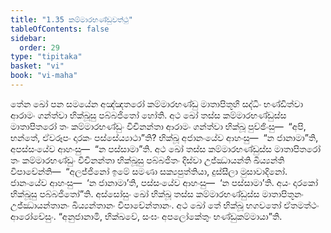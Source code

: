 ```yaml
---
title: "1.35 කම්මාරභණ්ඩුවත්ථු"
tableOfContents: false
sidebar:
  order: 29
type: "tipitaka"
basket: "vi"
book: "vi-maha"
---
```



<DynamicBreadcrumb />

<Division number="98" book="vi-maha">

<Paragraph number="436" book="vi-maha">
තේන ඛෝ පන සමයේන අඤ්ඤතරෝ කම්මාරභණ්ඩු මාතාපිතූහි සද්ධිං භණ්ඩිත්වා ආරාමං ගන්ත්වා භික්ඛූසු පබ්බජිතෝ හෝති. අථ ඛෝ තස්ස කම්මාරභණ්ඩුස්ස මාතාපිතරෝ තං කම්මාරභණ්ඩුං විචිනන්තා ආරාමං ගන්ත්වා භික්ඛූ පුච්ඡිංසු—  “අපි, භන්තේ, ඒවරූපං දාරකං පස්සේය්‍යාථා”ති? භික්ඛූ අජානංයේව ආහංසු—  “න ජානාමා”ති, අපස්සංයේව ආහංසු—  “න පස්සාමා”ති. අථ ඛෝ තස්ස කම්මාරභණ්ඩුස්ස මාතාපිතරෝ තං කම්මාරභණ්ඩුං විචිනන්තා භික්ඛූසු පබ්බජිතං දිස්වා උජ්ඣායන්ති ඛිය්‍යන්ති විපාචේන්ති—  “අලජ්ජිනෝ ඉමේ සමණා සක්‍යපුත්තියා, දුස්සීලා මුසාවාදිනෝ. ජානංයේව ආහංසු—  ‘න ජානාමා’ති, පස්සංයේව ආහංසු—  ‘න පස්සාමා’ති. අයං දාරකෝ භික්ඛූසු පබ්බජිතෝ”ති. අස්සෝසුං ඛෝ භික්ඛූ තස්ස කම්මාරභණ්ඩුස්ස මාතාපිතූනං උජ්ඣායන්තානං ඛිය්‍යන්තානං විපාචේන්තානං. අථ ඛෝ තේ භික්ඛූ භගවතෝ ඒතමත්ථං ආරෝචේසුං. “අනුජානාමි, භික්ඛවේ, සංඝං අපලෝකේතුං භණ්ඩුකම්මායා”ති.
</Paragraph>
</Division>